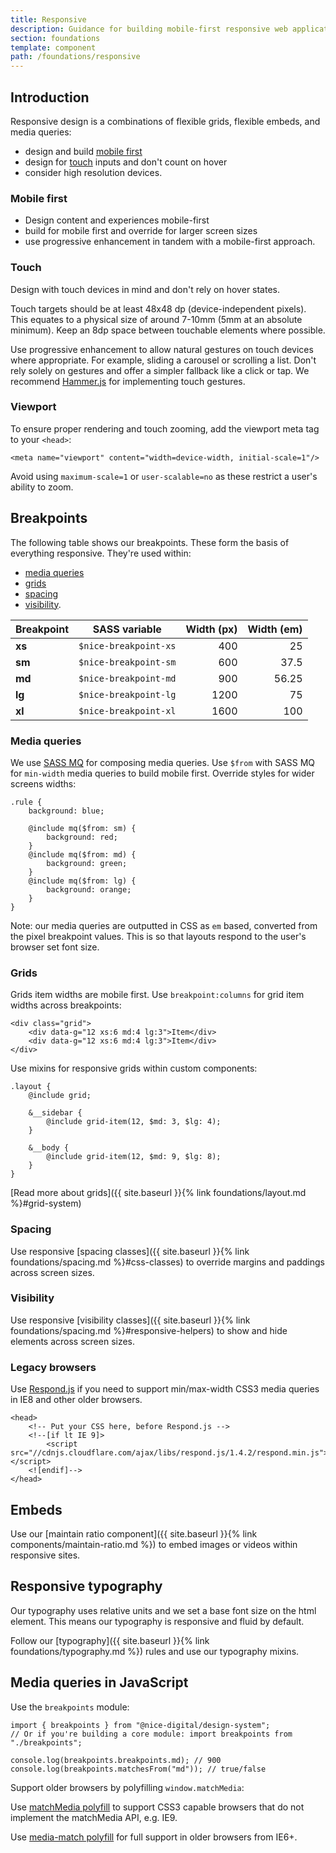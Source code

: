 ```yaml
---
title: Responsive
description: Guidance for building mobile-first responsive web applications
section: foundations
template: component
path: /foundations/responsive
---
```


## Introduction

Responsive design is a combinations of flexible grids, flexible embeds, and media queries:

- design and build [mobile first](#mobile-first)
- design for [touch](#touch) inputs and don't count on hover
- consider high resolution devices.

### Mobile first

- Design content and experiences mobile-first
- build for mobile first and override for larger screen sizes
- use progressive enhancement in tandem with a mobile-first approach.

### Touch

Design with touch devices in mind and don't rely on hover states.

Touch targets should be at least 48x48 dp (device-independent pixels). This equates to a physical size of around 7-10mm (5mm at an absolute minimum). Keep an 8dp space between touchable elements where possible.

Use progressive enhancement to allow natural gestures on touch devices where appropriate. For example, sliding a carousel or scrolling a list. Don't rely solely on gestures and offer a simpler fallback like a click or tap. We recommend [Hammer.js](http://hammerjs.github.io/) for implementing touch gestures.

### Viewport

To ensure proper rendering and touch zooming, add the viewport meta tag to your `<head>`:

```
<meta name="viewport" content="width=device-width, initial-scale=1"/>
```

Avoid using `maximum-scale=1` or `user-scalable=no` as these restrict a user's ability to zoom.

## Breakpoints

The following table shows our breakpoints. These form the basis of everything responsive. They're used within:

- [media queries](#media-queries)
- [grids](#grids)
- [spacing](#spacing)
- [visibility](#visibility).

| Breakpoint | SASS variable         | Width (px) | Width (em) |
| ---------- | --------------------- | ---------: | ---------: |
| **xs**     | `$nice-breakpoint-xs` |        400 |         25 |
| **sm**     | `$nice-breakpoint-sm` |        600 |       37.5 |
| **md**     | `$nice-breakpoint-md` |        900 |      56.25 |
| **lg**     | `$nice-breakpoint-lg` |       1200 |         75 |
| **xl**     | `$nice-breakpoint-xl` |       1600 |        100 |

### Media queries

We use [SASS MQ](https://github.com/sass-mq/sass-mq) for composing media queries. Use `$from` with SASS MQ for `min-width` media queries to build mobile first. Override styles for wider screens widths:

```
.rule {
    background: blue;

    @include mq($from: sm) {
        background: red;
    }
    @include mq($from: md) {
        background: green;
    }
    @include mq($from: lg) {
        background: orange;
    }
}
```

Note: our media queries are outputted in CSS as `em` based, converted from the pixel breakpoint values. This is so that layouts respond to the user's browser set font size.

### Grids

Grids item widths are mobile first. Use `breakpoint:columns` for grid item widths across breakpoints:

```
<div class="grid">
    <div data-g="12 xs:6 md:4 lg:3">Item</div>
    <div data-g="12 xs:6 md:4 lg:3">Item</div>
</div>
```

Use mixins for responsive grids within custom components:

```
.layout {
    @include grid;

    &__sidebar {
        @include grid-item(12, $md: 3, $lg: 4);
    }

    &__body {
        @include grid-item(12, $md: 9, $lg: 8);
    }
}
```

[Read more about grids]({{ site.baseurl }}{% link foundations/layout.md %}#grid-system)

### Spacing

Use responsive [spacing classes]({{ site.baseurl }}{% link foundations/spacing.md %}#css-classes) to override margins and paddings across screen sizes.

### Visibility

Use responsive [visibility classes]({{ site.baseurl }}{% link foundations/spacing.md %}#responsive-helpers) to show and hide elements across screen sizes.

### Legacy browsers

Use [Respond.js](https://github.com/scottjehl/Respond) if you need to support min/max-width CSS3 media queries in IE8 and other older browsers.

```
<head>
    <!-- Put your CSS here, before Respond.js -->
    <!--[if lt IE 9]>
        <script src="//cdnjs.cloudflare.com/ajax/libs/respond.js/1.4.2/respond.min.js"></script>
    <![endif]-->
</head>
```

## Embeds

Use our [maintain ratio component]({{ site.baseurl }}{% link components/maintain-ratio.md %}) to embed images or videos within responsive sites.

## Responsive typography

Our typography uses relative units and we set a base font size on the html element. This means our typography is responsive and fluid by default.

Follow our [typography]({{ site.baseurl }}{% link foundations/typography.md %}) rules and use our typography mixins.

## Media queries in JavaScript

Use the `breakpoints` module:

```
import { breakpoints } from "@nice-digital/design-system";
// Or if you're building a core module: import breakpoints from "./breakpoints";

console.log(breakpoints.breakpoints.md); // 900
console.log(breakpoints.matchesFrom("md")); // true/false
```

Support older browsers by polyfilling `window.matchMedia`:

Use [matchMedia polyfill](https://github.com/paulirish/matchMedia.js) to support CSS3 capable browsers that do not implement the matchMedia API, e.g. IE9.

Use [media-match polyfill](https://github.com/weblinc/media-match) for full support in older browsers from IE6+.

